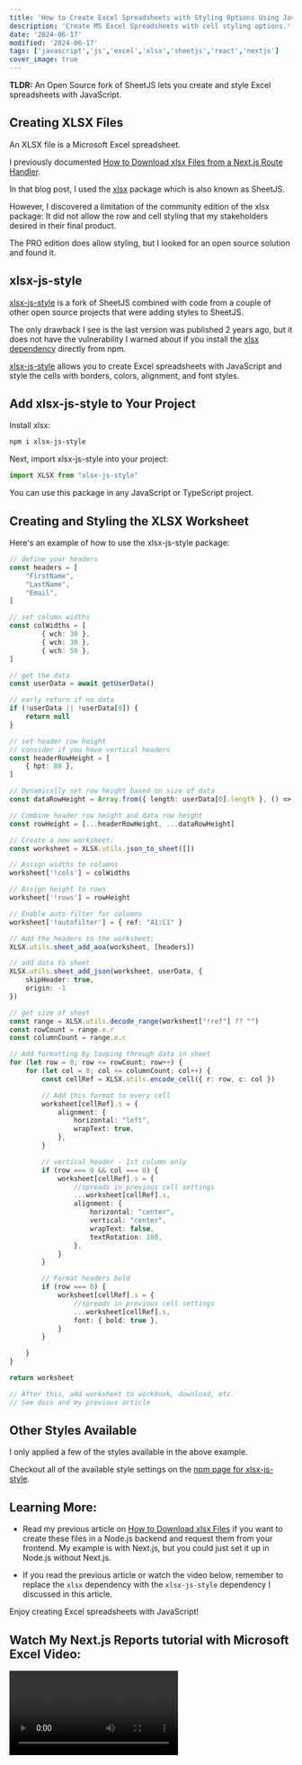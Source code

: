 ---
title: 'How to Create Excel Spreadsheets with Styling Options Using JavaScript'
description: 'Create MS Excel Spreadsheets with cell styling options.'
date: '2024-06-17'
modified: '2024-06-17'
tags: ['javascript','js','excel','xlsx','sheetjs','react','nextjs']
cover_image: true
---

**TLDR:** An Open Source fork of SheetJS lets you create and style Excel spreadsheets with JavaScript.

## Creating XLSX Files

An XLSX file is a Microsoft Excel spreadsheet. 

I previously documented [How to Download xlsx Files from a Next.js Route Handler](https://www.davegray.codes/posts/how-to-download-xlsx-files-from-a-nextjs-route-handler).  

In that blog post, I used the [xlsx](https://docs.sheetjs.com/docs/getting-started/installation/frameworks) package which is also known as SheetJS. 

However, I discovered a limitation of the community edition of the xlsx package: It did not allow the row and cell styling that my stakeholders desired in their final product. 

The PRO edition does allow styling, but I looked for an open source solution and found it.

## xlsx-js-style

[xlsx-js-style](https://www.npmjs.com/package/xlsx-js-style) is a fork of SheetJS combined with code from a couple of other open source projects that were adding styles to SheetJS. 

The only drawback I see is the last version was published 2 years ago, but it does not have the vulnerability I warned about if you install the [xlsx dependency](https://www.davegray.codes/posts/how-to-download-xlsx-files-from-a-nextjs-route-handler#xlsx-dependency) directly from npm.

[xlsx-js-style](https://www.npmjs.com/package/xlsx-js-style) allows you to create Excel spreadsheets with JavaScript and style the cells with borders, colors, alignment, and font styles. 

## Add xlsx-js-style to Your Project

Install xlsx:

```bash
npm i xlsx-js-style
```

Next, import xlsx-js-style into your project:

```ts 
import XLSX from "xlsx-js-style"
```
You can use this package in any JavaScript or TypeScript project.

## Creating and Styling the XLSX Worksheet 

Here's an example of how to use the xlsx-js-style package:
 
```ts 
// define your headers 
const headers = [
    "FirstName",
    "LastName",
    "Email",
]

// set column widths
const colWidths = [
        { wch: 30 },
        { wch: 30 },
        { wch: 50 },
]

// get the data 
const userData = await getUserData()

// early return if no data
if (!userData || !userData[0]) {
    return null
}

// set header row height 
// consider if you have vertical headers
const headerRowHeight = [
    { hpt: 80 },
]

// Dynamically set row height based on size of data
const dataRowHeight = Array.from({ length: userData[0].length }, () => ({ hpt: 30 }))

// Combine header row height and data row height
const rowHeight = [...headerRowHeight, ...dataRowHeight]

// Create a new worksheet: 
const worksheet = XLSX.utils.json_to_sheet([])

// Assign widths to columns
worksheet['!cols'] = colWidths

// Assign height to rows
worksheet['!rows'] = rowHeight

// Enable auto-filter for columns
worksheet['!autofilter'] = { ref: "A1:C1" }

// Add the headers to the worksheet: 
XLSX.utils.sheet_add_aoa(worksheet, [headers])

// add data to sheet 
XLSX.utils.sheet_add_json(worksheet, userData, {
    skipHeader: true,
    origin: -1
})

// get size of sheet 
const range = XLSX.utils.decode_range(worksheet["!ref"] ?? "")
const rowCount = range.e.r
const columnCount = range.e.c

// Add formatting by looping through data in sheet 
for (let row = 0; row <= rowCount; row++) {
    for (let col = 0; col <= columnCount; col++) {
        const cellRef = XLSX.utils.encode_cell({ r: row, c: col })

        // Add this format to every cell
        worksheet[cellRef].s = {
            alignment: {
                horizontal: "left",
                wrapText: true,
            },
        }

        // vertical header - 1st column only
        if (row === 0 && col === 0) {
            worksheet[cellRef].s = {
                //spreads in previous cell settings
                ...worksheet[cellRef].s,
                alignment: {
                    horizontal: "center",
                    vertical: "center",
                    wrapText: false,
                    textRotation: 180,
                },
            }
        }

        // Format headers bold
        if (row === 0) {
            worksheet[cellRef].s = {
                //spreads in previous cell settings
                ...worksheet[cellRef].s, 
                font: { bold: true },
            }
        }

    }
}

return worksheet

// After this, add worksheet to workbook, download, etc. 
// See docs and my previous article
```

## Other Styles Available

I only applied a few of the styles available in the above example. 

Checkout all of the available style settings on the [npm page for xlsx-js-style](https://www.npmjs.com/package/xlsx-js-style).

## Learning More:

- Read my previous article on [How to Download xlsx Files](https://www.davegray.codes/posts/how-to-download-xlsx-files-from-a-nextjs-route-handler) if you want to create these files in a Node.js backend and request them from your frontend. My example is with Next.js, but you could just set it up in Node.js without Next.js. 

- If you read the previous article or watch the video below, remember to replace the `xlsx` dependency with the `xlsx-js-style` dependency I discussed in this article. 

Enjoy creating Excel spreadsheets with JavaScript!

## Watch My Next.js Reports tutorial with Microsoft Excel Video:

<Video id="Zz_mP5gAnxc" />


